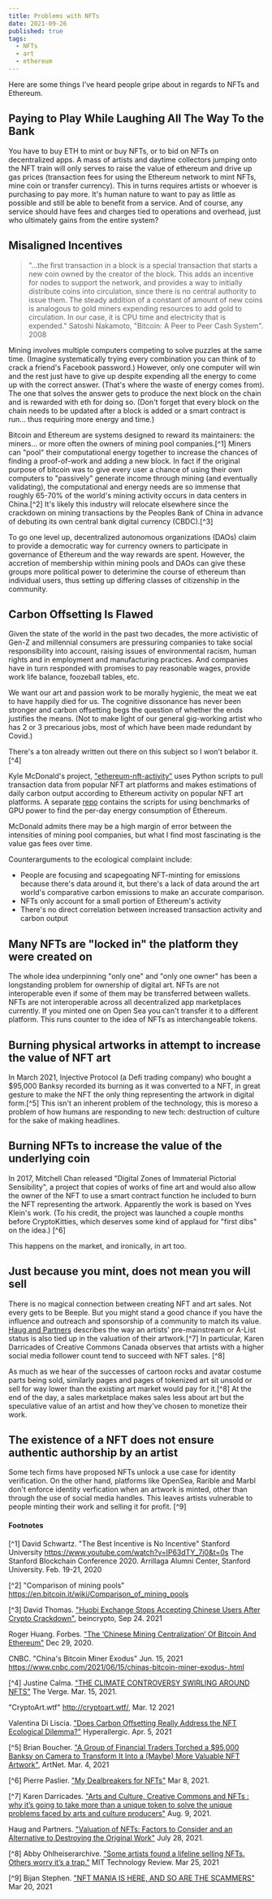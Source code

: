 ```yaml
---
title: Problems with NFTs
date: 2021-09-26
published: true
tags:
  - NFTs
  - art
  - ethereum
---
```


Here are some things I've heard people gripe about in regards to NFTs and Ethereum.

## Paying to Play While Laughing All The Way To the Bank

You have to buy ETH to mint or buy NFTs, or to bid on NFTs on decentralized apps. A mass of artists and daytime collectors jumping onto the NFT train will only serves to raise the value of ethereum and drive up gas prices (transaction fees for using the Ethereum network to mint NFTs, mine coin or transfer currency). This in turns requires artists or whoever is purchasing to pay more. It's human nature to want to pay as little as possible and still be able to benefit from a service. And of course, any service should have fees and charges tied to operations and overhead, just who ultimately gains from the entire system?

## Misaligned Incentives

> "...the first transaction in a block is a special transaction that starts a new coin owned
> by the creator of the block. This adds an incentive for nodes to support the network, and provides
> a way to initially distribute coins into circulation, since there is no central authority to issue them.
> The steady addition of a constant of amount of new coins is analogous to gold miners expending
> resources to add gold to circulation. In our case, it is CPU time and electricity that is expended."
Satoshi Nakamoto, "Bitcoin: A Peer to Peer Cash System". 2008

Mining involves multiple computers competing to solve puzzles at the same time. (Imagine systematically trying every combination you can think of to crack a friend's Facebook password.) However, only one computer will win and the rest just have to give up despite expending all the energy to come up with the correct answer. (That's where the waste of energy comes from). The one that solves the answer gets to produce the next block on the chain and is rewarded with eth for doing so. (Don't forget that every block on the chain needs to be updated after a block is added or a smart contract is run... thus requiring more energy and time.) 

Bitcoin and Ethereum are systems designed to reward its maintainers: the miners... or more often the owners of mining pool companies.[^1] Miners can "pool" their computational energy together to increase the chances of finding a proof-of-work and adding a new block. In fact if the original purpose of bitcoin was to give every user a chance of using their own computers to "passively" generate income through mining (and eventually validating), the computational and energy needs are so immense that roughly 65-70% of the world's mining activity occurs in data centers in China.[^2] It's likely this industry will  relocate elsewhere since the crackdown on mining transactions by the Peoples Bank of China in advance of debuting its own central bank digital currency (CBDC).[^3]

To go one level up, decentralized autonomous organizations (DAOs) claim to provide a democratic way for currency owners to participate in governance of Ethereum and the way rewards are spent. However, the accretion of membership within mining pools and DAOs can give these groups more political power to deterimine the course of ethereum than individual users, thus setting up differing classes of citizenship in the community.

## Carbon Offsetting Is Flawed

Given the state of the world in the past two decades, the more activistic of Gen-Z and millennial consumers are pressuring companies to take social responsibility into account, raising issues of environmental racism, human rights and in employment and manufacturing practices. And companies have in turn responded with promises to pay reasonable wages, provide work life balance, foozeball tables, etc.

We want our art and passion work to be morally hygienic, the meat we eat to have happily died for us. The cognitive dissonance has never been stronger and carbon offsetting begs the question of whether the ends justifies the means. (Not to make light of our general gig-working artist who has 2 or 3 precarious jobs, most of which have been made redundant by Covid.)

There's a ton already written out there on this subject so I won't belabor it.[^4]

Kyle McDonald's project, ["ethereum-nft-activity"](https://github.com/kylemcdonald/ethereum-nft-activity) uses Python scripts to pull transaction data from popular NFT art platforms and makes estimations of daily carbon output according to Ethereum activity on popular NFT art platforms. A separate [repo](https://github.com/kylemcdonald/ethereum-energy) contains the scripts for using benchmarks of GPU power to find the per-day energy consumption of Ethereum. 

McDonald admits there may be a high margin of error between the intensities of mining pool companies, but what I find most fascinating is the value gas fees over time. 

Counterarguments to the ecological complaint include:
- People are focusing and scapegoating NFT-minting for emissions because there's data around it, but there's a lack of data around the art world's comparative carbon emissions to make an accurate comparison.
- NFTs only account for a small portion of Ethereum's activity
- There's no direct correlation between increased transaction activity and carbon output


## Many NFTs are "locked in" the platform they were created on

The whole idea underpinning "only one" and "only one owner" has been a longstanding problem for ownership of digital art. NFTs are not interoperable even if some of them may be transferred between wallets. NFTs are not interoperable across all decentralized app marketplaces currently. If you minted one on Open Sea you can't transfer it to a different platform. This runs counter to the idea of NFTs as interchangeable tokens.

## Burning physical artworks in attempt to increase the value of NFT art

In March 2021, Injective Protocol (a Defi trading company) who bought a $95,000 Banksy recorded its burning as it was converted to a NFT, in great gesture to make the NFT the only thing representing the artwork in digital form.[^5]
This isn't an inherent problem of the technology, this is moreso a problem of how humans are responding to new tech: destruction of culture for the sake of making headlines.

## Burning NFTs to increase the value of the underlying coin

In 2017, Mitchell Chan released "Digital Zones of Immaterial Pictorial Sensibility", a project that copies of works of fine art and would also allow the owner of the NFT to use a smart contract function he included to burn the NFT representing the artwork. Apparently the work is based on Yves Klein's work.
(To his credit, the project was launched a couple months before CryptoKitties, which deserves some kind of applaud for "first dibs" on the idea.) [^6] 

This happens on the market, and ironically, in art too.

## Just because you mint, does not mean you will sell

There is no magical connection between creating NFT and art sales. Not every gets to be Beeple. But you might stand a good chance if you have the influence and outreach and sponsorship of a community to match its value. [Haug and Partners](https://www.haugpartners.com/article/valuation-of-nfts-factors-to-consider-and-an-alternative-to-destroying-the-original-work/) describes the way an artists' pre-mainstream or A-List status is also tied up in the valuation of their artwork.[^7] In particular, Karen Darricades of Creative Commons Canada observes that artists with a higher social media follower count tend to succeed with NFT sales. [^8]

As much as we hear of the successes of cartoon rocks and avatar costume parts being sold, similarly pages and pages of tokenized art sit unsold or sell for way lower than the existing art market would pay for it.[^8] At the end of the day, a sales marketplace makes sales less about art but the speculative value of an artist and how they've chosen to monetize their work. 

## The existence of a NFT does not ensure authentic authorship by an artist

Some tech firms have proposed NFTs unlock a use case for identity verification. On the other hand, platforms like OpenSea, Rarible and Marbl don't enforce identity verfication when an artwork is minted, other than through the use of social media handles. This leaves artists vulnerable to people minting their work and selling it for profit. [^9]

#### Footnotes

[^1] David Schwartz. "The Best Incentive is No Incentive" Stanford University https://www.youtube.com/watch?v=lP63dTY_7j0&t=0s The Stanford Blockchain Conference 2020. Arrillaga Alumni Center, Stanford University. Feb. 19-21, 2020

[^2] "Comparison of mining pools" https://en.bitcoin.it/wiki/Comparison_of_mining_pools

[^3] David Thomas. ["Huobi Exchange Stops Accepting Chinese Users After Crypto Crackdown"](https://beincrypto.com/huobi-exchange-stops-accepting-chinese-users-after-crypto-crackdown/), beincrypto, Sep 24. 2021

Roger Huang. Forbes. ["The ‘Chinese Mining Centralization’ Of Bitcoin And Ethereum"](https://www.forbes.com/sites/rogerhuang/2021/12/29/the-chinese-mining-centralization-of-bitcoin-and-ethereum/?sh=64f88b4e2f66) Dec 29, 2020.

CNBC. "China's Bitcoin Miner Exodus" Jun. 15, 2021 https://www.cnbc.com/2021/06/15/chinas-bitcoin-miner-exodus-.html

[^4] Justine Calma. ["THE CLIMATE CONTROVERSY SWIRLING AROUND NFTS"](https://www.theverge.com/2021/3/15/22328203/nft-cryptoart-ethereum-blockchain-climate-change) The Verge. Mar. 15, 2021.

"CryptoArt.wtf" http://cryptoart.wtf/, Mar. 12 2021

Valentina Di Liscia. ["Does Carbon Offsetting Really Address the NFT Ecological Dilemma?"](https://hyperallergic.com/634236/does-carbon-offsetting-really-address-the-nft-ecological-dilemma/) Hyperallergic. Apr. 5, 2021

[^5] Brian Boucher. ["A Group of Financial Traders Torched a $95,000 Banksy on Camera to Transform It Into a (Maybe) More Valuable NFT Artwork"](https://news.artnet.com/art-world/financial-traders-burned-banksy-nft-1948855), ArtNet. Mar. 4, 2021

[^6] Pierre Paslier. ["My Dealbreakers for NFTs"](https://www.generativehut.com/post/__nft) Mar 8, 2021.

[^7] Karen Darricades. ["Arts and Culture, Creative Commons and NFTs : why it’s going to take more than a unique token to solve the unique problems faced by arts and culture producers"](https://ca.creativecommons.net/2021/08/09/arts-and-culture-creative-commons-and-nfts-why-its-going-to-take-more-than-a-unique-token-to-solve-the-unique-problems-faced-by-arts-and-culture-producers/) Aug. 9, 2021.

Haug and Partners. ["Valuation of NFTs: Factors to Consider and an Alternative to Destroying the Original Work"](https://www.haugpartners.com/article/valuation-of-nfts-factors-to-consider-and-an-alternative-to-destroying-the-original-work/) July 28, 2021.

[^8] Abby Ohlheiserarchive. ["Some artists found a lifeline selling NFTs. Others worry it’s a trap."](https://www.technologyreview.com/2021/03/25/1021215/nft-artists-scams-profit-environment-blockchain/) MIT Technology Review. Mar 25, 2021

[^9] Bijan Stephen. ["NFT MANIA IS HERE, AND SO ARE THE SCAMMERS"](https://www.theverge.com/2021/3/20/22334527/nft-scams-artists-opensea-rarible-marble-cards-fraud-art) Mar 20, 2021
